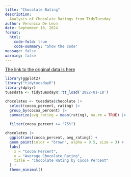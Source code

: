 ```yaml
---
title: "Chocolate Rating"
description: 
  Analysis of Chocolate Ratings from TidyTuesday
author: Veronica De Leon
date: September 18, 2024
format:
  html:
    code-fold: true
    code-summary: "Show the code"
message: false
warning: false
---
```


[The link to the original data is here](https://github.com/rfordatascience/tidytuesday/tree/master/data/2022/2022-01-18)

```r
library(ggplot2)
library("tidytuesdayR")
library(dplyr)
tuesdata <- tidytuesdayR::tt_load('2022-01-18')
```

```r
chocolates <- tuesdata$chocolate |>
  select(cocoa_percent, rating) |>
  group_by(cocoa_percent) |>
  summarize(avg_rating = mean(rating), na.rm = TRUE) |>
  
  filter(cocoa_percent >= "75%")
```

```r

chocolates |>
  ggplot(aes(cocoa_percent, avg_rating)) +
  geom_point(color = "brown", alpha = 0.5, size = 3) +
  labs(
    x = "Cocoa Percent",
    y = "Average Chocolate Rating", 
    title = "Chocolate Rating by Cocoa Percent"
  ) +
  theme_minimal()
    
```

